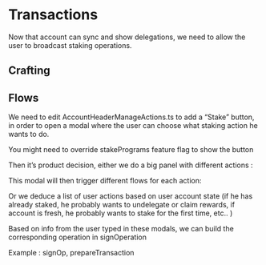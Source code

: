 # Transactions

Now that account can sync and show delegations, we need to allow the user to broadcast staking operations.

## Crafting

## Flows

We need to edit AccountHeaderManageActions.ts to add a “Stake” button, in order to open a modal where the user can choose what staking action he wants to do.

You might need to override stakePrograms feature flag to show the button

Then it’s product decision, either we do a big panel with different actions :

This modal will then trigger different flows for each action:

Or we deduce a list of user actions based on user account state (if he has already staked, he probably wants to undelegate or claim rewards, if account is fresh, he probably wants to stake for the first time, etc.. )

Based on info from the user typed in these modals, we can build the corresponding operation in signOperation

Example : signOp, prepareTransaction
